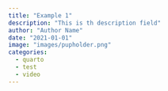 ```yaml
---
title: "Example 1"
description: "This is th description field"
author: "Author Name"
date: "2021-01-01"
image: "images/pupholder.png"
categories:
  - quarto
  - test
  - video
---
```



<!-- ```{=html} -->
<!-- <!DOCTYPE html> -->
<!-- <meta charset="utf-8"> -->
<!-- <meta http-equiv="refresh" content="0; URL=https://example.org"> -->
<!-- <link rel="canonical" href="https://example.org"> -->
<!-- ``` -->